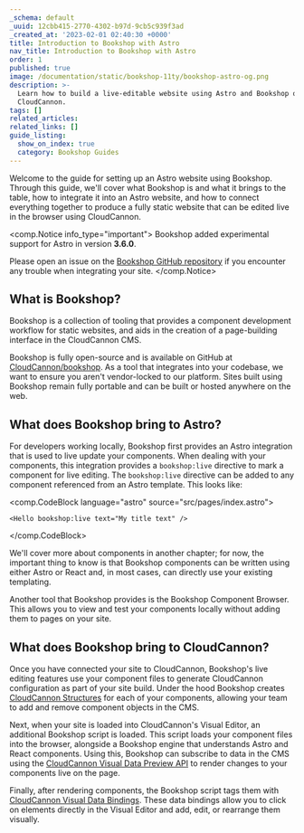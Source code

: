 ```yaml
---
_schema: default
_uuid: 12cbb415-2770-4302-b97d-9cb5c939f3ad
_created_at: '2023-02-01 02:40:30 +0000'
title: Introduction to Bookshop with Astro
nav_title: Introduction to Bookshop with Astro
order: 1
published: true
image: /documentation/static/bookshop-11ty/bookshop-astro-og.png
description: >-
  Learn how to build a live-editable website using Astro and Bookshop on
  CloudCannon.
tags: []
related_articles:
related_links: []
guide_listing:
  show_on_index: true
  category: Bookshop Guides
---
```

Welcome to the guide for setting up an Astro website using Bookshop. Through this guide, we'll cover what Bookshop is and what it brings to the table, how to integrate it into an Astro website, and how to connect everything together to produce a fully static website that can be edited live in the browser using CloudCannon.

<comp.Notice info_type="important">
  Bookshop added experimental support for Astro in version **3\.6.0**.

  Please open an issue on the [Bookshop GitHub repository](https://github.com/CloudCannon/bookshop/issues) if you encounter any trouble when integrating your site.
</comp.Notice>

## What is Bookshop?

Bookshop is a collection of tooling that provides a component development workflow for static websites, and aids in the creation of a page-building interface in the CloudCannon CMS.

Bookshop is fully open-source and is available on GitHub at [CloudCannon/bookshop](https://github.com/CloudCannon/bookshop/). As a tool that integrates into your codebase, we want to ensure you aren't vendor-locked to our platform. Sites built using Bookshop remain fully portable and can be built or hosted anywhere on the web.

## What does Bookshop bring to Astro?

For developers working locally, Bookshop first provides an Astro integration that is used to live update your components. When dealing with your components, this integration provides a `bookshop:live` directive to mark a component for live editing. The `bookshop:live` directive can be added to any component referenced from an Astro template. This looks like:

<comp.CodeBlock language="astro" source="src/pages/index.astro">
```
<Hello bookshop:live text="My title text" />
```
</comp.CodeBlock>

We'll cover more about components in another chapter; for now, the important thing to know is that Bookshop components can be written using either Astro or React and, in most cases, can directly use your existing templating.

Another tool that Bookshop provides is the Bookshop Component Browser. This allows you to view and test your components locally without adding them to pages on your site.

## What does Bookshop bring to CloudCannon?

Once you have connected your site to CloudCannon, Bookshop's live editing features use your component files to generate CloudCannon configuration as part of your site build. Under the hood Bookshop creates [CloudCannon Structures](/documentation/articles/defining-what-adds-to-an-array-with-array-structures) for each of your components, allowing your team to add and remove component objects in the CMS.

Next, when your site is loaded into CloudCannon's Visual Editor, an additional Bookshop script is loaded. This script loads your component files into the browser, alongside a Bookshop engine that understands Astro and React components. Using this, Bookshop can subscribe to data in the CMS using the [CloudCannon Visual Data Preview API](/documentation/articles/what-is-live-editing) to render changes to your components live on the page.

Finally, after rendering components, the Bookshop script tags them with [CloudCannon Visual Data Bindings](/documentation/articles/what-are-visual-data-bindings). These data bindings allow you to click on elements directly in the Visual Editor and add, edit, or rearrange them visually.